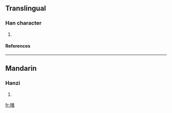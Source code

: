 ==Translingual==
===Han character===
{{Han char|rn=72|rad=日|as=09|sn=13|four=|canj=日十大日 (AJKA), X日十大日 (XAJKA)}}
# {{defn|Han|sort=日09}}
====References====
{{Han ref|kx=0498.110|dkj=14050|dj=0866.100|hdz=21522.200|uh=668F|ud=26255}}

----
==Mandarin==
===Hanzi===
{{cmn-hanzi|pin=[[dǔ]] (du3)|wg=tu<sup>3</sup>}}
# {{defn|Mandarin}}

[[fr:暏]]